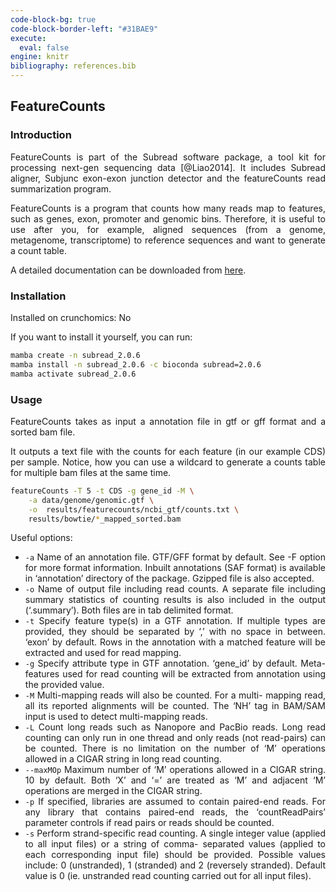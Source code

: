 ---
code-block-bg: true
code-block-border-left: "#31BAE9"
execute:
  eval: false
engine: knitr
bibliography: references.bib
---

<div style="text-align: justify">

## FeatureCounts

### Introduction

FeatureCounts is part of the Subread software package, a tool kit for processing next-gen sequencing data [@Liao2014]. It includes Subread aligner, Subjunc exon-exon junction detector and the featureCounts read summarization program.

FeatureCounts is a program that counts how many reads map to features, such as genes, exon, promoter and genomic bins. Therefore, it is useful to use after you, for example, aligned sequences (from a genome, metagenome, transcriptome) to reference sequences and want to generate a count table.

A detailed documentation can be downloaded from [here](https://subread.sourceforge.net/featureCounts.html).

### Installation

Installed on crunchomics: No

If you want to install it yourself, you can run:

```{bash}
mamba create -n subread_2.0.6
mamba install -n subread_2.0.6 -c bioconda subread=2.0.6
mamba activate subread_2.0.6
```

### Usage

FeatureCounts takes as input a annotation file in gtf or gff format and a sorted bam file.

It outputs a text file with the counts for each feature (in our example CDS) per sample. Notice, how you can use a wildcard to generate a counts table for multiple bam files at the same time.

```{bash}
featureCounts -T 5 -t CDS -g gene_id -M \
    -a data/genome/genomic.gtf \
    -o  results/featurecounts/ncbi_gtf/counts.txt \
    results/bowtie/*_mapped_sorted.bam
```

Useful options:

-   `-a` <string> Name of an annotation file. GTF/GFF format by default. See -F option for more format information. Inbuilt annotations (SAF format) is available in 'annotation' directory of the package. Gzipped file is also accepted.
-   `-o` <string> Name of output file including read counts. A separate file including summary statistics of counting results is also included in the output ('<string>.summary'). Both files are in tab delimited format.
-   `-t` <string> Specify feature type(s) in a GTF annotation. If multiple types are provided, they should be separated by ',' with no space in between. 'exon' by default. Rows in the annotation with a matched feature will be extracted and used for read mapping.
-   `-g` <string> Specify attribute type in GTF annotation. 'gene_id' by default. Meta-features used for read counting will be extracted from annotation using the provided value.
-   `-M` Multi-mapping reads will also be counted. For a multi- mapping read, all its reported alignments will be counted. The 'NH' tag in BAM/SAM input is used to detect multi-mapping reads.
-   `-L` Count long reads such as Nanopore and PacBio reads. Long read counting can only run in one thread and only reads (not read-pairs) can be counted. There is no limitation on the number of 'M' operations allowed in a CIGAR string in long read counting.
-   `--maxMOp` <int> Maximum number of 'M' operations allowed in a CIGAR string. 10 by default. Both 'X' and '=' are treated as 'M' and adjacent 'M' operations are merged in the CIGAR string.
-   `-p` If specified, libraries are assumed to contain paired-end reads. For any library that contains paired-end reads, the 'countReadPairs' parameter controls if read pairs or reads should be counted.
-   `-s` <int or string> Perform strand-specific read counting. A single integer value (applied to all input files) or a string of comma- separated values (applied to each corresponding input file) should be provided. Possible values include: 0 (unstranded), 1 (stranded) and 2 (reversely stranded). Default value is 0 (ie. unstranded read counting carried out for all input files).